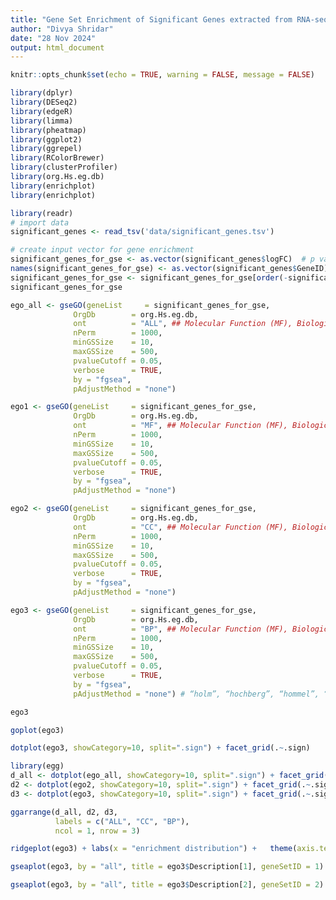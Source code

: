 ```yaml
---
title: "Gene Set Enrichment of Significant Genes extracted from RNA-seq data in Alzheimer's Disease Patients"
author: "Divya Shridar"
date: "28 Nov 2024"
output: html_document
---
```


```r
knitr::opts_chunk$set(echo = TRUE, warning = FALSE, message = FALSE)
```

```r
library(dplyr)
library(DESeq2)
library(edgeR)
library(limma)
library(pheatmap)
library(ggplot2)
library(ggrepel)
library(RColorBrewer)
library(clusterProfiler)
library(org.Hs.eg.db)
library(enrichplot)
library(enrichplot)
```

```r
library(readr)
# import data
significant_genes <- read_tsv('data/significant_genes.tsv') 

# create input vector for gene enrichment
significant_genes_for_gse <- as.vector(significant_genes$logFC)  # p value vector
names(significant_genes_for_gse) <- as.vector(significant_genes$GeneID) # gene ids
significant_genes_for_gse <- significant_genes_for_gse[order(-significant_genes_for_gse)] # order ranked
significant_genes_for_gse
```
```r
ego_all <- gseGO(geneList     = significant_genes_for_gse,
              OrgDb        = org.Hs.eg.db,
              ont          = "ALL", ## Molecular Function (MF), Biological Process (BP), and Cellular Component (CC)
              nPerm        = 1000,
              minGSSize    = 10,
              maxGSSize    = 500,
              pvalueCutoff = 0.05,
              verbose      = TRUE,
              by = "fgsea",
              pAdjustMethod = "none") 
```


```r
ego1 <- gseGO(geneList     = significant_genes_for_gse,
              OrgDb        = org.Hs.eg.db,
              ont          = "MF", ## Molecular Function (MF), Biological Process (BP), and Cellular Component (CC)
              nPerm        = 1000,
              minGSSize    = 10,
              maxGSSize    = 500,
              pvalueCutoff = 0.05,
              verbose      = TRUE,
              by = "fgsea",
              pAdjustMethod = "none") 
```


```r
ego2 <- gseGO(geneList     = significant_genes_for_gse,
              OrgDb        = org.Hs.eg.db,
              ont          = "CC", ## Molecular Function (MF), Biological Process (BP), and Cellular Component (CC)
              nPerm        = 1000,
              minGSSize    = 10,
              maxGSSize    = 500,
              pvalueCutoff = 0.05,
              verbose      = TRUE,
              by = "fgsea",
              pAdjustMethod = "none") 
```


```r
ego3 <- gseGO(geneList     = significant_genes_for_gse,
              OrgDb        = org.Hs.eg.db,
              ont          = "BP", ## Molecular Function (MF), Biological Process (BP), and Cellular Component (CC)
              nPerm        = 1000,
              minGSSize    = 10,
              maxGSSize    = 500,
              pvalueCutoff = 0.05,
              verbose      = TRUE,
              by = "fgsea",
              pAdjustMethod = "none") # “holm”, “hochberg”, “hommel”, “bonferroni”, “BH”, “BY”, “fdr”, “none”
```

```r
ego3
```

```r
goplot(ego3)
```

```r
dotplot(ego3, showCategory=10, split=".sign") + facet_grid(.~.sign)
```


```r
library(egg)
d_all <- dotplot(ego_all, showCategory=10, split=".sign") + facet_grid(.~.sign) +  theme(axis.text.y = element_text(hjust = 1, size = 7)) 
d2 <- dotplot(ego2, showCategory=10, split=".sign") + facet_grid(.~.sign)+  theme(axis.text.y = element_text(hjust = 1, size = 7)) 
d3 <- dotplot(ego3, showCategory=10, split=".sign") + facet_grid(.~.sign)+  theme(axis.text.y = element_text(hjust = 1, size = 7)) 

ggarrange(d_all, d2, d3, 
          labels = c("ALL", "CC", "BP"),
          ncol = 1, nrow = 3)
```

```r
ridgeplot(ego3) + labs(x = "enrichment distribution") +   theme(axis.text.y = element_text(hjust = 1, size = 7)) 
```


```r
gseaplot(ego3, by = "all", title = ego3$Description[1], geneSetID = 1)
```

```r
gseaplot(ego3, by = "all", title = ego3$Description[2], geneSetID = 2)
```